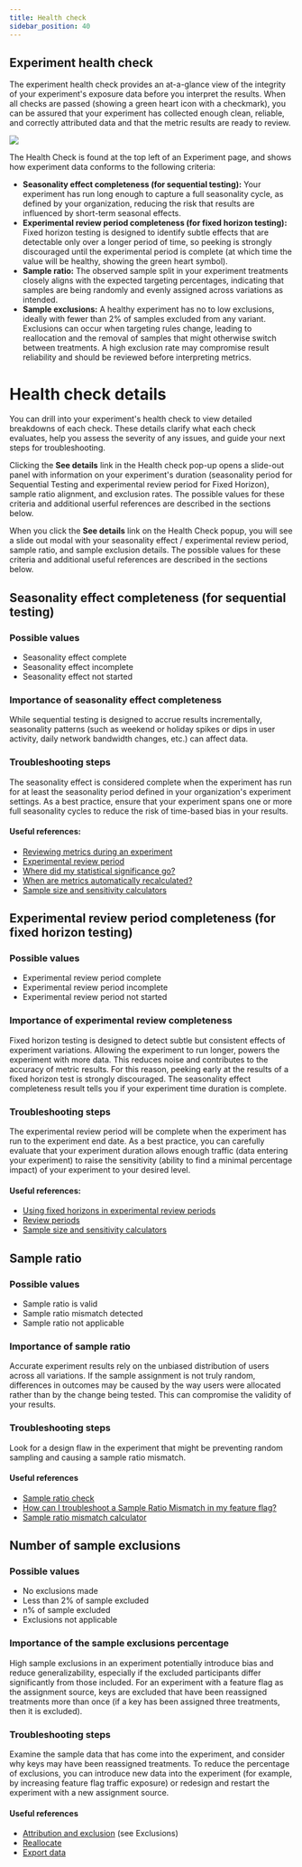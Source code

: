 ```yaml
---
title: Health check
sidebar_position: 40
---
```


## Experiment health check

The experiment health check provides an at-a-glance view of the integrity of your experiment's exposure data before you interpret the results. When all checks are passed (showing a green heart icon with a checkmark), you can be assured that your experiment has collected enough clean, reliable, and correctly attributed data and that the metric results are ready to review.

![](../../static/health-check.png)

The Health Check is found at the top left of an Experiment page, and shows how experiment data conforms to the following criteria:
* **Seasonality effect completeness (for sequential testing):** Your experiment has run long enough to capture a full seasonality cycle, as defined by your organization, reducing the risk that results are influenced by short-term seasonal effects.
* **Experimental review period completeness (for fixed horizon testing):** Fixed horizon testing is designed to identify subtle effects that are detectable only over a longer period of time, so peeking is strongly discouraged until the experimental period is complete (at which time the value will be healthy, showing the green heart symbol).
* **Sample ratio:** The observed sample split in your experiment treatments closely aligns with the expected targeting percentages, indicating that samples are being randomly and evenly assigned across variations as intended.
* **Sample exclusions:** A healthy experiment has no to low exclusions, ideally with fewer than 2% of samples  excluded from any variant. Exclusions can occur when targeting rules change, leading to reallocation and the removal of samples that might otherwise switch between treatments. A high exclusion rate may compromise result reliability and should be reviewed before interpreting metrics.

# Health check details

You can drill into your experiment's health check to view detailed breakdowns of each check. These details clarify what each check evaluates, help you assess the severity of any issues, and guide your next steps for troubleshooting. 

Clicking the **See details** link in the Health check pop-up opens a slide-out panel with information on your experiment's duration (seasonality period for Sequential Testing and experimental review period for Fixed Horizon), sample ratio alignment, and exclusion rates. The possible values for these criteria and additional userful references are described in the sections below.

When you click the **See details** link on the Health Check popup, you will see a slide out modal with your seasonality effect / experimental review period, sample ratio, and sample exclusion details. The possible values for these criteria and additional useful references are described in the sections below.

## Seasonality effect completeness (for sequential testing)

### Possible values

* Seasonality effect complete 
* Seasonality effect incomplete  
* Seasonality effect not started
 
### Importance of seasonality effect completeness

While sequential testing is designed to accrue results incrementally, seasonality patterns (such as weekend or holiday spikes or dips in user activity, daily network bandwidth changes, etc.) can affect data. 

### Troubleshooting steps

The seasonality effect is considered complete when the experiment has run for at least the seasonality period defined in your organization's experiment settings. As a best practice, ensure that your experiment spans one or more full seasonality cycles to reduce the risk of time-based bias in your results.

#### Useful references:
* [Reviewing metrics during an experiment](https://help.split.io/hc/en-us/articles/360021867572-Reviewing-metrics-during-an-experiment)
* [Experimental review period](/docs/feature-management-experimentation/experimentation/setup/experiment-settings#experimental-review-period)
* [Where did my statistical significance go?](/docs/feature-management-experimentation/release-monitoring/metrics/statistical-significance/#troubleshooting)
* [When are metrics automatically recalculated?](/docs/feature-management-experimentation/experimentation/experiment-results/viewing-experiment-results/metric-calculation-schedule/#when-are-metric-cards-updated)
* [Sample size and sensitivity calculators](/docs/feature-management-experimentation/experimentation/key-concepts/sample-size-calculator/)

## Experimental review period completeness (for fixed horizon testing)

### Possible values

* Experimental review period complete
* Experimental review period incomplete
* Experimental review period not started

### Importance of experimental review completeness

Fixed horizon testing is designed to detect subtle but consistent effects of experiment variations. Allowing the experiment to run longer, powers the experiment with more data. This reduces noise and contributes to the accuracy of metric results. For this reason, peeking early at the results of a fixed horizon test is strongly discouraged. The seasonality effect completeness result tells you if your experiment time duration is complete.

### Troubleshooting steps

The experimental review period will be complete when the experiment has run to the experiment end date. As a best practice, you can carefully evaluate that your experiment duration allows enough traffic (data entering your experiment) to raise the sensitivity (ability to find a minimal percentage impact) of your experiment to your desired level.

#### Useful references:
* [Using fixed horizons in experimental review periods](/docs/feature-management-experimentation/experimentation/setup/experiment-settings#using-fixed-horizons-in-experimental-review-periods)
* [Review periods](/docs/feature-management-experimentation/experimentation/experiment-results/viewing-experiment-results/metric-calculation-schedule/)
* [Sample size and sensitivity calculators](/docs/feature-management-experimentation/experimentation/key-concepts/sample-size-calculator/)

## Sample ratio

### Possible values

* Sample ratio is valid
* Sample ratio mismatch detected
* Sample ratio not applicable

### Importance of sample ratio

Accurate experiment results rely on the unbiased distribution of users across all variations. If the sample assignment is not truly random, differences in outcomes may be caused by the way users were allocated rather than by the change being tested. This can compromise the validity of your results.

### Troubleshooting steps

Look for a design flaw in the experiment that might be preventing random sampling and causing a sample ratio mismatch.

#### Useful references
* [Sample ratio check](/docs/feature-management-experimentation/experimentation/experiment-results/analyzing-experiment-results/sample-ratio-check/)
* [How can I troubleshoot a Sample Ratio Mismatch in my feature flag?](https://help.split.io/hc/en-us/articles/360019981952-Sample-ratio-mismatch-check)
* [Sample ratio mismatch calculator](https://help.split.io/hc/en-us/articles/360044715132-Sample-ratio-mismatch-calculator)

## Number of sample exclusions

### Possible values
* No exclusions made
* Less than 2% of sample excluded
* n% of sample excluded
* Exclusions not applicable

### Importance of the sample exclusions percentage

High sample exclusions in an experiment potentially introduce bias and reduce generalizability, especially if the excluded participants differ significantly from those included. For an experiment with a feature flag as the assignment source, keys are excluded that have been reassigned treatments more than once (if a key has been assigned three treatments, then it is excluded).

### Troubleshooting steps

Examine the sample data that has come into the experiment, and consider why keys may have been reassigned treatments. To reduce the percentage of exclusions, you can introduce new data into the experiment (for example, by increasing feature flag traffic exposure) or redesign and restart the experiment with a new assignment source.

#### Useful references
* [Attribution and exclusion](/docs/feature-management-experimentation/experimentation/experiment-results/analyzing-experiment-results/attribution-and-exclusion/#potential-complications) (see Exclusions)
* [Reallocate](/docs/feature-management-experimentation/feature-management/manage-flags/reallocate-traffic)
* [Export data](/docs/feature-management-experimentation/feature-management/export-data/)
